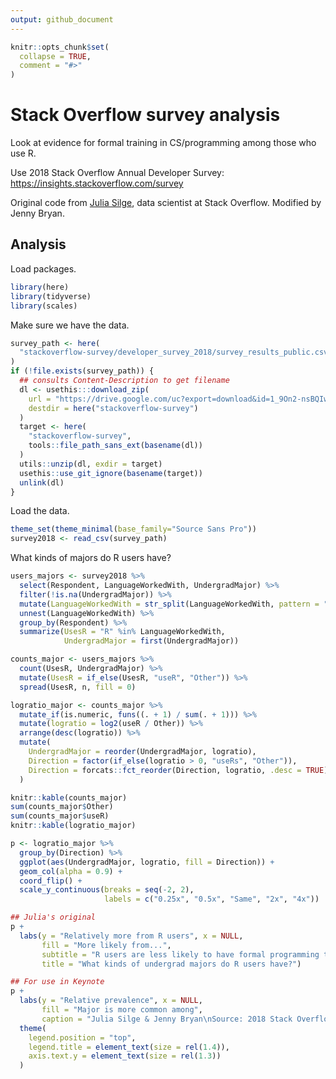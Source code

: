 ```yaml
---
output: github_document
---
```


<!-- README.md is generated from README.Rmd. Please edit that file -->

```r
knitr::opts_chunk$set(
  collapse = TRUE,
  comment = "#>"
)
```

# Stack Overflow survey analysis

Look at evidence for formal training in CS/programming among those who use R.

Use 2018 Stack Overflow Annual Developer Survey: <https://insights.stackoverflow.com/survey>

Original code from [Julia Silge](https://juliasilge.com), data scientist at  Stack Overflow. Modified by Jenny Bryan.

## Analysis

Load packages.

```r
library(here)
library(tidyverse)
library(scales)
```

Make sure we have the data.

```r
survey_path <- here(
  "stackoverflow-survey/developer_survey_2018/survey_results_public.csv"
)
if (!file.exists(survey_path)) {
  ## consults Content-Description to get filename
  dl <- usethis:::download_zip(
    url = "https://drive.google.com/uc?export=download&id=1_9On2-nsBQIw3JiY43sWbrF8EjrqrR4U",
    destdir = here("stackoverflow-survey")
  )
  target <- here(
    "stackoverflow-survey",
    tools::file_path_sans_ext(basename(dl))
  )
  utils::unzip(dl, exdir = target)
  usethis::use_git_ignore(basename(target))
  unlink(dl)
}
```

Load the data.

```r
theme_set(theme_minimal(base_family="Source Sans Pro"))
survey2018 <- read_csv(survey_path)
```

What kinds of majors do R users have?

```r
users_majors <- survey2018 %>%
  select(Respondent, LanguageWorkedWith, UndergradMajor) %>%
  filter(!is.na(UndergradMajor)) %>%
  mutate(LanguageWorkedWith = str_split(LanguageWorkedWith, pattern = ";")) %>%
  unnest(LanguageWorkedWith) %>%
  group_by(Respondent) %>%
  summarize(UsesR = "R" %in% LanguageWorkedWith,
            UndergradMajor = first(UndergradMajor))

counts_major <- users_majors %>%
  count(UsesR, UndergradMajor) %>%
  mutate(UsesR = if_else(UsesR, "useR", "Other")) %>%
  spread(UsesR, n, fill = 0)

logratio_major <- counts_major %>%
  mutate_if(is.numeric, funs((. + 1) / sum(. + 1))) %>%
  mutate(logratio = log2(useR / Other)) %>%
  arrange(desc(logratio)) %>%
  mutate(
    UndergradMajor = reorder(UndergradMajor, logratio),
    Direction = factor(if_else(logratio > 0, "useRs", "Other")),
    Direction = forcats::fct_reorder(Direction, logratio, .desc = TRUE)
  )
```

```r
knitr::kable(counts_major)
sum(counts_major$Other)
sum(counts_major$useR)
knitr::kable(logratio_major)
```

```r
p <- logratio_major %>% 
  group_by(Direction) %>% 
  ggplot(aes(UndergradMajor, logratio, fill = Direction)) +
  geom_col(alpha = 0.9) +
  coord_flip() +
  scale_y_continuous(breaks = seq(-2, 2),
                     labels = c("0.25x", "0.5x", "Same", "2x", "4x"))

## Julia's original
p +
  labs(y = "Relatively more from R users", x = NULL,
       fill = "More likely from...",
       subtitle = "R users are less likely to have formal programming training",
       title = "What kinds of undergrad majors do R users have?")       

## For use in Keynote
p +
  labs(y = "Relative prevalence", x = NULL,
       fill = "Major is more common among",
       caption = "Julia Silge & Jenny Bryan\nSource: 2018 Stack Overflow Annual Developer Survey") +
  theme(
    legend.position = "top",
    legend.title = element_text(size = rel(1.4)),
    axis.text.y = element_text(size = rel(1.3))
  )
```

